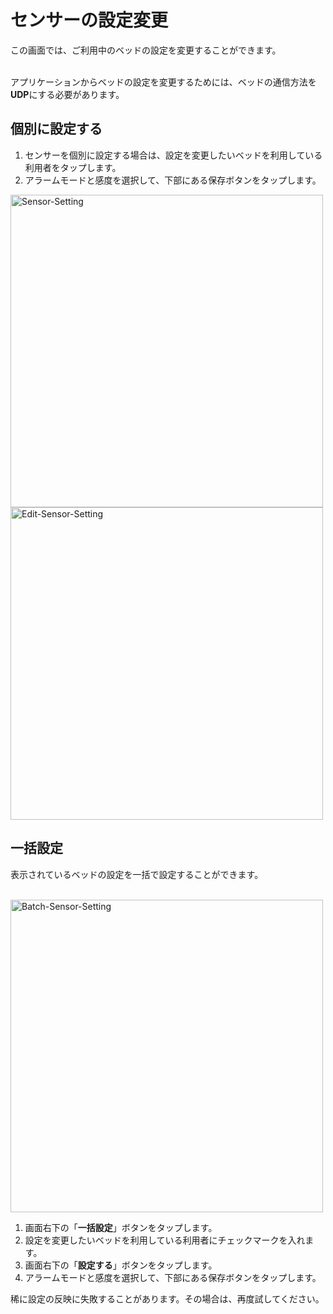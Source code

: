 # センサーの設定変更

この画面では、ご利用中のベッドの設定を変更することができます。<br></br>

<Warning>アプリケーションからベッドの設定を変更するためには、ベッドの通信方法を**UDP**にする必要があります。</Warning>

## 個別に設定する

1. センサーを個別に設定する場合は、設定を変更したいベッドを利用している利用者をタップします。
2. アラームモードと感度を選択して、下部にある保存ボタンをタップします。

<Image src="/assets/setting/sensor-setting/sensor-setting.png" alt="Sensor-Setting" height="500" />

<Image src="/assets/setting/sensor-setting/edit-sensor-setting.png" alt="Edit-Sensor-Setting" height="500" />

## 一括設定

表示されているベッドの設定を一括で設定することができます。<br></br>

<Image src="/assets/setting/sensor-setting/batch-sensor-setting.png" alt="Batch-Sensor-Setting" height="500" />

1. 画面右下の「**一括設定**」ボタンをタップします。
2. 設定を変更したいベッドを利用している利用者にチェックマークを入れます。
3. 画面右下の「**設定する**」ボタンをタップします。
4. アラームモードと感度を選択して、下部にある保存ボタンをタップします。

<Info>稀に設定の反映に失敗することがあります。その場合は、再度試してください。</Info>
